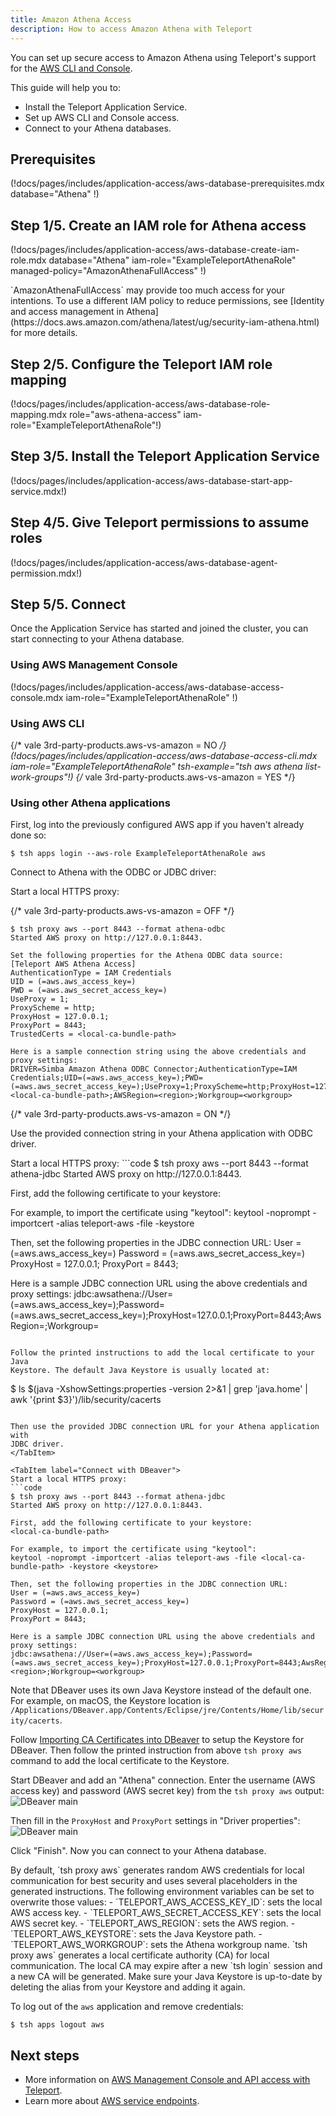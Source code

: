 ```yaml
---
title: Amazon Athena Access
description: How to access Amazon Athena with Teleport
---
```


You can set up secure access to Amazon Athena using Teleport's support for the
[AWS CLI and Console](../cloud-apis/aws-console.mdx).

This guide will help you to:

- Install the Teleport Application Service.
- Set up AWS CLI and Console access.
- Connect to your Athena databases.

## Prerequisites

(!docs/pages/includes/application-access/aws-database-prerequisites.mdx database="Athena" !)

## Step 1/5. Create an IAM role for Athena access

(!docs/pages/includes/application-access/aws-database-create-iam-role.mdx database="Athena" iam-role="ExampleTeleportAthenaRole" managed-policy="AmazonAthenaFullAccess" !)

<Admonition type="note" title="Apply least-privilege permissions">
`AmazonAthenaFullAccess` may provide too much access for your intentions. To
use a different IAM policy to reduce permissions, see [Identity and access
management in
Athena](https://docs.aws.amazon.com/athena/latest/ug/security-iam-athena.html)
for more details.
</Admonition>

## Step 2/5. Configure the Teleport IAM role mapping

(!docs/pages/includes/application-access/aws-database-role-mapping.mdx role="aws-athena-access" iam-role="ExampleTeleportAthenaRole"!)

## Step 3/5. Install the Teleport Application Service

(!docs/pages/includes/application-access/aws-database-start-app-service.mdx!)

## Step 4/5. Give Teleport permissions to assume roles

(!docs/pages/includes/application-access/aws-database-agent-permission.mdx!)

## Step 5/5. Connect

Once the Application Service has started and joined the cluster, you can start
connecting to your Athena database.

### Using AWS Management Console

(!docs/pages/includes/application-access/aws-database-access-console.mdx iam-role="ExampleTeleportAthenaRole" !)

### Using AWS CLI

{/* vale 3rd-party-products.aws-vs-amazon = NO */}
(!docs/pages/includes/application-access/aws-database-access-cli.mdx iam-role="ExampleTeleportAthenaRole" tsh-example="tsh aws athena list-work-groups"!)
{/* vale 3rd-party-products.aws-vs-amazon = YES */}

### Using other Athena applications

First, log into the previously configured AWS app if you haven't already done
so:

```code
$ tsh apps login --aws-role ExampleTeleportAthenaRole aws
```

Connect to Athena with the ODBC or JDBC driver:

<Tabs>
  <TabItem label="Connect with ODBC">
  Start a local HTTPS proxy:

  {/* vale 3rd-party-products.aws-vs-amazon = OFF */}
  ```code
  $ tsh proxy aws --port 8443 --format athena-odbc
  Started AWS proxy on http://127.0.0.1:8443.

  Set the following properties for the Athena ODBC data source:
  [Teleport AWS Athena Access]
  AuthenticationType = IAM Credentials
  UID = (=aws.aws_access_key=)
  PWD = (=aws.aws_secret_access_key=)
  UseProxy = 1;
  ProxyScheme = http;
  ProxyHost = 127.0.0.1;
  ProxyPort = 8443;
  TrustedCerts = <local-ca-bundle-path>

  Here is a sample connection string using the above credentials and proxy settings:
  DRIVER=Simba Amazon Athena ODBC Connector;AuthenticationType=IAM Credentials;UID=(=aws.aws_access_key=);PWD=(=aws.aws_secret_access_key=);UseProxy=1;ProxyScheme=http;ProxyHost=127.0.0.1;ProxyPort=8443;TrustedCerts=<local-ca-bundle-path>;AWSRegion=<region>;Workgroup=<workgroup>
  ```
  {/* vale 3rd-party-products.aws-vs-amazon = ON */}

  Use the provided connection string in your Athena application with ODBC
  driver.
  </TabItem>

  <TabItem label="Connect with JDBC">
  Start a local HTTPS proxy:
  ```code
  $ tsh proxy aws --port 8443 --format athena-jdbc
  Started AWS proxy on http://127.0.0.1:8443.

  First, add the following certificate to your keystore:
  <local-ca-bundle-path>

  For example, to import the certificate using "keytool":
  keytool -noprompt -importcert -alias teleport-aws -file <local-ca-bundle-path> -keystore <keystore>

  Then, set the following properties in the JDBC connection URL:
  User = (=aws.aws_access_key=)
  Password = (=aws.aws_secret_access_key=)
  ProxyHost = 127.0.0.1;
  ProxyPort = 8443;

  Here is a sample JDBC connection URL using the above credentials and proxy settings:
  jdbc:awsathena://User=(=aws.aws_access_key=);Password=(=aws.aws_secret_access_key=);ProxyHost=127.0.0.1;ProxyPort=8443;AwsRegion=<region>;Workgroup=<workgroup>
  ```

  Follow the printed instructions to add the local certificate to your Java
  Keystore. The default Java Keystore is usually located at:
  ```
  $ ls $(java -XshowSettings:properties -version 2>&1 | grep 'java.home' | awk '{print $3}')/lib/security/cacerts
  ```

  Then use the provided JDBC connection URL for your Athena application with
  JDBC driver.
  </TabItem>

  <TabItem label="Connect with DBeaver">
  Start a local HTTPS proxy:
  ```code
  $ tsh proxy aws --port 8443 --format athena-jdbc
  Started AWS proxy on http://127.0.0.1:8443.

  First, add the following certificate to your keystore:
  <local-ca-bundle-path>

  For example, to import the certificate using "keytool":
  keytool -noprompt -importcert -alias teleport-aws -file <local-ca-bundle-path> -keystore <keystore>

  Then, set the following properties in the JDBC connection URL:
  User = (=aws.aws_access_key=)
  Password = (=aws.aws_secret_access_key=)
  ProxyHost = 127.0.0.1;
  ProxyPort = 8443;

  Here is a sample JDBC connection URL using the above credentials and proxy settings:
  jdbc:awsathena://User=(=aws.aws_access_key=);Password=(=aws.aws_secret_access_key=);ProxyHost=127.0.0.1;ProxyPort=8443;AwsRegion=<region>;Workgroup=<workgroup>
  ```

  Note that DBeaver uses its own Java Keystore instead of the default one. For
  example, on macOS, the Keystore location is
  `/Applications/DBeaver.app/Contents/Eclipse/jre/Contents/Home/lib/security/cacerts`.

  Follow [Importing CA Certificates into
  DBeaver](https://dbeaver.com/docs/dbeaver/Managing-Truststore-Settings/#import-certificates)
  to setup the Keystore for DBeaver. Then follow the printed instruction from
  above `tsh proxy aws` command to add the local certificate to the Keystore.

  Start DBeaver and add an "Athena" connection. Enter the username (AWS access
  key) and password (AWS secret key) from the `tsh proxy aws` output:
  ![DBeaver main](../../../../img/application-access/guides/athena-dbeaver-main.png)

  Then fill in the `ProxyHost` and `ProxyPort` settings in "Driver properties":
  ![DBeaver main](../../../../img/application-access/guides/athena-dbeaver-properties.png)

  Click "Finish". Now you can connect to your Athena database.

  </TabItem>
</Tabs>


<Admonition type="tip" title="useful environment variables">
By default, `tsh proxy aws` generates random AWS credentials for local
communication for best security and uses several placeholders in the generated
instructions. The following environment variables can be set to overwrite
those values:
- `TELEPORT_AWS_ACCESS_KEY_ID`: sets the local AWS access key.
- `TELEPORT_AWS_SECRET_ACCESS_KEY`: sets the local AWS secret key.
- `TELEPORT_AWS_REGION`: sets the AWS region.
- `TELEPORT_AWS_KEYSTORE`: sets the Java Keystore path.
- `TELEPORT_AWS_WORKGROUP`: sets the Athena workgroup name.
</Admonition>

<Admonition type="note" title="Expired local certificate">
`tsh proxy aws` generates a local certificate authority (CA) for local
communication. The local CA may expire after a new `tsh login` session and a
new CA will be generated. Make sure your Java Keystore is up-to-date by
deleting the alias from your Keystore and adding it again.
</Admonition>

To log out of the `aws` application and remove credentials:

```code
$ tsh apps logout aws
```

## Next steps
- More information on [AWS Management Console and API access with Teleport](../../application-access/cloud-apis/aws-console.mdx).
- Learn more about [AWS service endpoints](https://docs.aws.amazon.com/general/latest/gr/rande.html).
